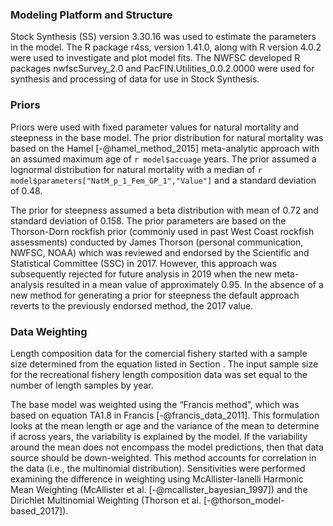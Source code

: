 ### Modeling Platform and Structure

Stock Synthesis (SS) version 3.30.16 was used to estimate the parameters in the model. The R package r4ss, version 1.41.0, along with R version 4.0.2 were used to investigate and plot model fits. The NWFSC developed R packages nwfscSurvey_2.0 and PacFIN.Utilities_0.0.2.0000 were used for synthesis and processing of data for use in Stock Synthesis. 

### Priors

Priors were used with fixed parameter values for natural mortality and steepness in the base model.  The prior distribution for natural mortality was based on the Hamel [-@hamel_method_2015] meta-analytic approach with an assumed maximum age of `r model$accuage` years. The prior assumed a lognormal distribution for natural mortality with a median of `r model$parameters["NatM_p_1_Fem_GP_1","Value"]` and a standard deviation of 0.48. 

The prior for steepness assumed a beta distribution with mean of 0.72 and standard deviation of 0.158. The prior parameters are based on the Thorson-Dorn rockfish prior (commonly used in past West Coast rockfish assessments) conducted by James Thorson (personal communication, NWFSC, NOAA) which was reviewed and endorsed by the Scientific and Statistical Committee (SSC) in 2017. However, this approach was subsequently rejected for future analysis in 2019 when the new meta-analysis resulted in a mean value of approximately 0.95. In the absence of a new method for generating a prior for steepness the default approach reverts to the previously endorsed method, the 2017 value.

### Data Weighting

Length composition data for the comercial fishery started with a sample size determined from the equation listed in Section \ref{commercial-data}. The input sample size for the recreational fishery length composition data was set equal to the number of length samples by year.   

The base  model was weighted using the "Francis method", which was based on equation TA1.8 in Francis [-@francis_data_2011]. This formulation looks at the mean length or age and the variance of the mean to determine if across years, the variability is explained by the model. If the variability around the mean does not encompass the model predictions, then that data source should be down-weighted. This method accounts for correlation in the data (i.e., the multinomial distribution). Sensitivities were performed examining the difference in weighting using McAllister-Ianelli Harmonic Mean Weighting (McAllister et al. [-@mcallister_bayesian_1997]) and the Dirichlet Multinomial Weighting (Thorson et al. [-@thorson_model-based_2017]).